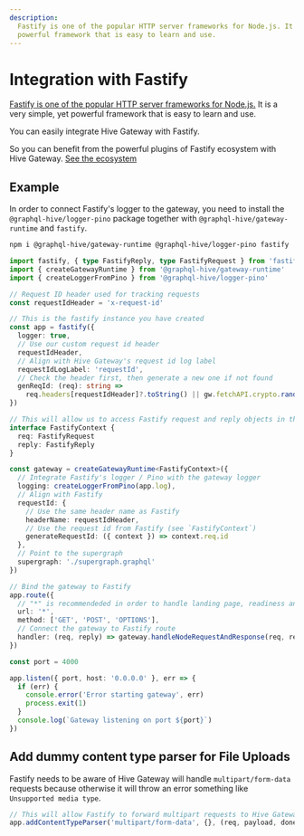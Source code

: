```yaml
---
description:
  Fastify is one of the popular HTTP server frameworks for Node.js. It is a very simple, yet
  powerful framework that is easy to learn and use.
---
```



# Integration with Fastify

[Fastify is one of the popular HTTP server frameworks for Node.js.](https://www.fastify.io/) It is a
very simple, yet powerful framework that is easy to learn and use.

You can easily integrate Hive Gateway with Fastify.

So you can benefit from the powerful plugins of Fastify ecosystem with Hive Gateway.
[See the ecosystem](https://fastify.io/docs/latest/Guides/Ecosystem)

## Example

In order to connect Fastify's logger to the gateway, you need to install the
`@graphql-hive/logger-pino` package together with `@graphql-hive/gateway-runtime` and `fastify`.

```sh npm2yarn
npm i @graphql-hive/gateway-runtime @graphql-hive/logger-pino fastify
```

```ts
import fastify, { type FastifyReply, type FastifyRequest } from 'fastify'
import { createGatewayRuntime } from '@graphql-hive/gateway-runtime'
import { createLoggerFromPino } from '@graphql-hive/logger-pino'

// Request ID header used for tracking requests
const requestIdHeader = 'x-request-id'

// This is the fastify instance you have created
const app = fastify({
  logger: true,
  // Use our custom request id header
  requestIdHeader,
  // Align with Hive Gateway's request id log label
  requestIdLogLabel: 'requestId',
  // Check the header first, then generate a new one if not found
  genReqId: (req): string =>
    req.headers[requestIdHeader]?.toString() || gw.fetchAPI.crypto.randomUUID()
})

// This will allow us to access Fastify request and reply objects in the gateway
interface FastifyContext {
  req: FastifyRequest
  reply: FastifyReply
}

const gateway = createGatewayRuntime<FastifyContext>({
  // Integrate Fastify's logger / Pino with the gateway logger
  logging: createLoggerFromPino(app.log),
  // Align with Fastify
  requestId: {
    // Use the same header name as Fastify
    headerName: requestIdHeader,
    // Use the request id from Fastify (see `FastifyContext`)
    generateRequestId: ({ context }) => context.req.id
  },
  // Point to the supergraph
  supergraph: './supergraph.graphql'
})

// Bind the gateway to Fastify
app.route({
  // "*" is recommendeded in order to handle landing page, readiness and other related endpoints
  url: '*',
  method: ['GET', 'POST', 'OPTIONS'],
  // Connect the gateway to Fastify route
  handler: (req, reply) => gateway.handleNodeRequestAndResponse(req, reply, { req, reply })
})

const port = 4000

app.listen({ port, host: '0.0.0.0' }, err => {
  if (err) {
    console.error('Error starting gateway', err)
    process.exit(1)
  }
  console.log(`Gateway listening on port ${port}`)
})
```

## Add dummy content type parser for File Uploads

Fastify needs to be aware of Hive Gateway will handle `multipart/form-data` requests because
otherwise it will throw an error something like `Unsupported media type`.

```ts
// This will allow Fastify to forward multipart requests to Hive Gateway
app.addContentTypeParser('multipart/form-data', {}, (req, payload, done) => done(null))
```
